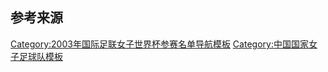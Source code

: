 {{National squad
 | name= 2003年女足世界杯中国队参赛名单
 | bg        = Red
 | fg        = Yellow
 | flag      = the People's Republic of China
 | country   = CHN
 | team link = 中国女子国家足球队
 | title     = 中国队参赛名单
 | comp link = 2003年女子世界杯足球赛
 | comp      = 2003年女子世界杯足球赛
 | gender    = female
 | p1        = [[韩文霞]] 
 | p2        = [[孙睿 (足球运动员)|孙睿]] 
 | p3        = [[李洁 (足球运动员)|李洁]] 
 | p4        = [[高宏霞]] 
 | p5        = [[范运杰]] 
 | p6        = [[赵利红]] 
 | p7        = [[白洁 (足球运动员)|白洁]] 
 | p8        = [[张欧影]] 
 | p9        = [[孙雯]] 
 | p10       = [[刘英 (足球运动员)|刘英]] 
 | p11       = [[浦玮]] 
 | p12       = [[曲飞飞]]
 | p13       = [[滕巍]] 
 | p14       = [[毕妍]]
 | p15       = [[任丽萍]] 
 | p16       = [[刘亚莉]] 
 | p17       = [[潘丽娜]] 
 | p18       = [[赵燕 (足球运动员)|赵燕]] 
 | p19       = [[韩端]] 
 | p20       = [[王丽萍 (足球运动员)|王丽萍]] 
 | p21       = [[肖珍]]
 | coach     = [[马良行]]
}}<noinclude> 
==参考来源==
{{refbegin}}
{{cite web
| language   = en
| url        = http://www.fifa.com/tournaments/archive/tournament=103/edition=6929/teams/team=1882892.html
| title      = FIFA Women's World Cup USA 2003  : China PR 
| publisher  = [[国际足球联合会|FIFA]] 
| accessdate = 2009年4月13日
}}

{{cite web
| language   = zh-cn
| url        = http://sports.sohu.com/20070908/n252037241.shtml
| title      = 回顾2003年女足世界杯 中国队参赛名单一览
| publisher  = 搜狐体育 
| author     = 十七
| date       = 2007年9月8日
| accessdate = 2009年4月13日
}}
{{refend}}
[[Category:2003年国际足联女子世界杯参赛名单导航模板‎]]
[[Category:中国国家女子足球队模板]]
</noinclude>